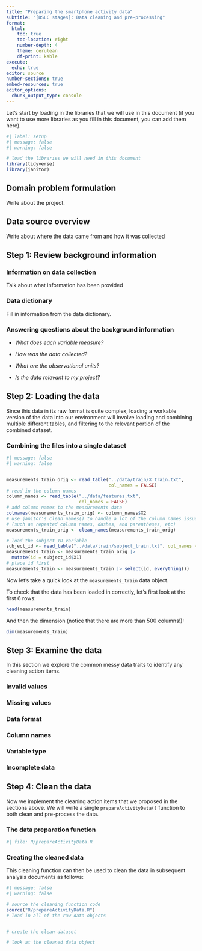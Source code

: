 ```yaml
---
title: "Preparing the smartphone activity data"
subtitle: "[DSLC stages]: Data cleaning and pre-processing"
format: 
  html:
    toc: true
    toc-location: right
    number-depth: 4
    theme: cerulean
    df-print: kable
execute:
  echo: true
editor: source
number-sections: true
embed-resources: true
editor_options: 
  chunk_output_type: console
---
```



Let's start by loading in the libraries that we will use in this document (if you want to use more libraries as you fill in this document, you can add them here).

```r
#| label: setup
#| message: false
#| warning: false

# load the libraries we will need in this document
library(tidyverse)
library(janitor)
```


## Domain problem formulation

Write about the project.


## Data source overview

Write about where the data came from and how it was collected

## Step 1: Review background information {#sec:bg-info}


### Information on data collection 


Talk about what information has been provided

### Data dictionary

Fill in information from the data dictionary.

### Answering questions about the background information


- *What does each variable measure?* 

- *How was the data collected?* 

- *What are the observational units?* 

- *Is the data relevant to my project?* 



## Step 2: Loading the data

Since this data in its raw format is quite complex, loading a workable version of the data into our environment will involve loading and combining multiple different tables, and filtering to the relevant portion of the combined dataset.


### Combining the files into a single dataset

```r
#| message: false
#| warning: false


measurements_train_orig <- read_table("../data/train/X_train.txt", 
                                      col_names = FALSE)
# read in the column names
column_names <- read_table("../data/features.txt", 
                           col_names = FALSE)
# add column names to the measurements data
colnames(measurements_train_orig) <- column_names$X2
# use janitor's clean_names() to handle a lot of the column names issues
# (such as repeated column names, dashes, and parentheses, etc) 
measurements_train_orig <- clean_names(measurements_train_orig)

# load the subject ID variable
subject_id <- read_table("../data/train/subject_train.txt", col_names = FALSE)
measurements_train <- measurements_train_orig |>
  mutate(id = subject_id$X1)
# place id first
measurements_train <- measurements_train |> select(id, everything())
```

Now let's take a quick look at the `measurements_train` data object. 

To check that the data has been loaded in correctly, let's first look at the first 6 rows:

```r
head(measurements_train)
```

And then the dimension (notice that there are more than 500 columns!):

```r
dim(measurements_train)
```


## Step 3: Examine the data

In this section we explore the common messy data traits to identify any cleaning action items.

### Invalid values

### Missing values

### Data format


### Column names



### Variable type

### Incomplete data

## Step 4: Clean the data

Now we implement the cleaning action items that we proposed in the sections above. We will write a single `prepareActivityData()` function to both clean and pre-process the data.


### The data preparation function


```r
#| file: R/prepareActivityData.R
```


### Creating the cleaned data

This cleaning function can then be used to clean the data in subsequent analysis documents as follows:


```r
#| message: false
#| warning: false

# source the cleaning function code
source("R/prepareActivityData.R")
# load in all of the raw data objects


# create the clean dataset

# look at the cleaned data object

```


